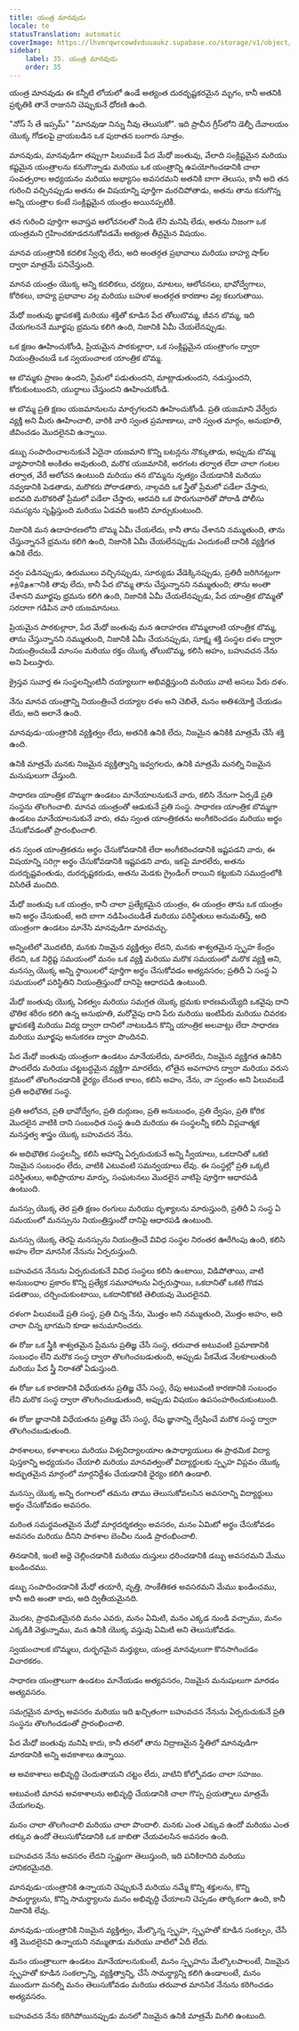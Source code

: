 ```yaml
---
title: యంత్ర మానవుడు
locale: te
statusTranslation: automatic
coverImage: https://lhvmrqwrcowdvduuaukz.supabase.co/storage/v1/object/public/strapi-uploads/small_cover-educacion-fundamental.webp-2d51a7828a2b1309555be27f7e2a61a0.webp
sidebar:
    label: 35. యంత్ర మానవుడు
    order: 35
---
```

యంత్ర మానవుడు ఈ కన్నీటి లోయలో ఉండే అత్యంత దురదృష్టకరమైన మృగం, కానీ అతనికి ప్రకృతికి తానే రాజునని చెప్పుకునే ధోరణి ఉంది.

"నోస్ సే తే ఇప్సమ్" "మానవుడా నిన్ను నీవు తెలుసుకో". ఇది ప్రాచీన గ్రీస్‌లోని డెల్ఫీ దేవాలయం యొక్క గోడలపై వ్రాయబడిన ఒక పురాతన బంగారు సూత్రం.

మానవుడు, మానవుడిగా తప్పుగా పిలువబడే పేద మేధో జంతువు, వేలాది సంక్లిష్టమైన మరియు కష్టమైన యంత్రాలను కనుగొన్నాడు మరియు ఒక యంత్రాన్ని ఉపయోగించడానికి చాలా సంవత్సరాల అధ్యయనం మరియు అభ్యాసం అవసరమని అతనికి బాగా తెలుసు, కానీ అది తన గురించి వచ్చినప్పుడు అతను ఈ విషయాన్ని పూర్తిగా మరచిపోతాడు, అతను తాను కనుగొన్న అన్ని యంత్రాల కంటే సంక్లిష్టమైన యంత్రం అయినప్పటికీ.

తన గురించి పూర్తిగా అవాస్తవ ఆలోచనలతో నిండి లేని మనిషి లేడు, అతను నిజంగా ఒక యంత్రమని గ్రహించకూడదనుకోవడమే అత్యంత తీవ్రమైన విషయం.

మానవ యంత్రానికి కదలిక స్వేచ్ఛ లేదు, అది అంతర్గత ప్రభావాలు మరియు బాహ్య షాక్‌ల ద్వారా మాత్రమే పనిచేస్తుంది.

మానవ యంత్రం యొక్క అన్ని కదలికలు, చర్యలు, మాటలు, ఆలోచనలు, భావోద్వేగాలు, కోరికలు, బాహ్య ప్రభావాల వల్ల మరియు బహుళ అంతర్గత కారణాల వల్ల కలుగుతాయి.

మేధో జంతువు జ్ఞాపకశక్తి మరియు శక్తితో కూడిన పేద తోలుబొమ్మ, జీవన బొమ్మ, ఇది చేయగలననే మూర్ఖపు భ్రమను కలిగి ఉంది, నిజానికి ఏమీ చేయలేనప్పుడు.

ఒక క్షణం ఊహించుకోండి, ప్రియమైన పాఠకుల్లారా, ఒక సంక్లిష్టమైన యంత్రాంగం ద్వారా నియంత్రించబడే ఒక స్వయంచాలక యాంత్రిక బొమ్మ.

ఆ బొమ్మకు ప్రాణం ఉందని, ప్రేమలో పడుతుందని, మాట్లాడుతుందని, నడుస్తుందని, కోరుకుంటుందని, యుద్ధాలు చేస్తుందని ఊహించుకోండి.

ఆ బొమ్మ ప్రతి క్షణం యజమానులను మార్చగలదని ఊహించుకోండి. ప్రతి యజమాని వేర్వేరు వ్యక్తి అని మీరు ఊహించాలి, వారికి వారి స్వంత ప్రమాణాలు, వారి స్వంత మార్గం, అనుభూతి, జీవించడం మొదలైనవి ఉన్నాయి.

డబ్బు సంపాదించాలనుకునే ఏదైనా యజమాని కొన్ని బటన్లను నొక్కుతాడు, అప్పుడు బొమ్మ వ్యాపారానికి అంకితం అవుతుంది, మరొక యజమానికి, అరగంట తర్వాత లేదా చాలా గంటల తర్వాత, వేరే ఆలోచన ఉంటుంది మరియు తన బొమ్మను నృత్యం చేయడానికి మరియు నవ్వడానికి పెడతాడు, మరొకరు పోరాడతారు, నాల్గవది ఒక స్త్రీతో ప్రేమలో పడేలా చేస్తారు, ఐదవది మరొకరితో ప్రేమలో పడేలా చేస్తారు, ఆరవది ఒక పొరుగువారితో పోరాడి పోలీసు సమస్యను సృష్టిస్తుంది మరియు ఏడవది ఇంటిని మార్చుకుంటుంది.

నిజానికి మన ఉదాహరణలోని బొమ్మ ఏమీ చేయలేదు, కానీ తాను చేశానని నమ్ముతుంది, తాను చేస్తున్నాననే భ్రమను కలిగి ఉంది, నిజానికి ఏమీ చేయలేనప్పుడు ఎందుకంటే దానికి వ్యక్తిగత ఉనికి లేదు.

వర్షం పడినప్పుడు, ఉరుములు వచ్చినప్పుడు, సూర్యుడు వేడెక్కినప్పుడు, ప్రతిదీ జరిగినట్లుగా சந்தேகానికి తావు లేదు, కానీ పేద బొమ్మ తాను చేస్తున్నానని నమ్ముతుంది; తాను అంతా చేశానని మూర్ఖపు భ్రమను కలిగి ఉంది, నిజానికి ఏమీ చేయలేనప్పుడు, పేద యాంత్రిక బొమ్మతో సరదాగా గడిపిన వారి యజమానులు.

ప్రియమైన పాఠకుల్లారా, పేద మేధో జంతువు మన ఉదాహరణ బొమ్మలాంటి యాంత్రిక బొమ్మ, తాను చేస్తున్నానని నమ్ముతుంది, నిజానికి ఏమీ చేయనప్పుడు, సూక్ష్మ శక్తి సంస్థల దళం ద్వారా నియంత్రించబడే మాంసం మరియు రక్తం యొక్క తోలుబొమ్మ, కలిసి అహం, బహువచన నేను అని పిలుస్తారు.

క్రైస్తవ సువార్త ఈ సంస్థలన్నింటినీ దయ్యాలుగా అభివర్ణిస్తుంది మరియు వాటి అసలు పేరు దళం.

నేను మానవ యంత్రాన్ని నియంత్రించే దయ్యాల దళం అని చెబితే, మనం అతిశయోక్తి చేయడం లేదు, అది అలానే ఉంది.

మానవుడు-యంత్రానికి వ్యక్తిత్వం లేదు, అతనికి ఉనికి లేదు, నిజమైన ఉనికికి మాత్రమే చేసే శక్తి ఉంది.

ఉనికి మాత్రమే మనకు నిజమైన వ్యక్తిత్వాన్ని ఇవ్వగలదు, ఉనికి మాత్రమే మనల్ని నిజమైన మనుషులుగా చేస్తుంది.

సాధారణ యాంత్రిక బొమ్మగా ఉండటం మానేయాలనుకునే వారు, కలిసి నేనుగా ఏర్పడే ప్రతి సంస్థను తొలగించాలి. మానవ యంత్రంతో ఆడుకునే ప్రతి సంస్థ. సాధారణ యాంత్రిక బొమ్మగా ఉండటం మానేయాలనుకునే వారు, తమ స్వంత యాంత్రికతను అంగీకరించడం మరియు అర్థం చేసుకోవడంతో ప్రారంభించాలి.

తన స్వంత యాంత్రికతను అర్థం చేసుకోవడానికి లేదా అంగీకరించడానికి ఇష్టపడని వారు, ఈ విషయాన్ని సరిగ్గా అర్థం చేసుకోవడానికి ఇష్టపడని వారు, ఇకపై మారలేరు, అతను దురదృష్టవంతుడు, దురదృష్టకరుడు, అతను మెడకు గ్రైండింగ్ రాయిని కట్టుకుని సముద్రంలోకి విసిరితే మంచిది.

మేధో జంతువు ఒక యంత్రం, కానీ చాలా ప్రత్యేకమైన యంత్రం, ఈ యంత్రం తాను ఒక యంత్రం అని అర్థం చేసుకుంటే, అది బాగా నడిపించబడితే మరియు పరిస్థితులు అనుమతిస్తే, అది యంత్రంగా ఉండటం మానేసి మానవుడిగా మారవచ్చు.

అన్నింటిలో మొదటిది, మనకు నిజమైన వ్యక్తిత్వం లేదని, మనకు శాశ్వతమైన స్పృహ కేంద్రం లేదని, ఒక నిర్దిష్ట సమయంలో మనం ఒక వ్యక్తి మరియు మరొక సమయంలో మరొక వ్యక్తి అని, మనస్సు యొక్క అన్ని స్థాయిలలో పూర్తిగా అర్థం చేసుకోవడం అత్యవసరం; ప్రతిదీ ఏ సంస్థ ఏ సమయంలో పరిస్థితిని నియంత్రిస్తుందో దానిపై ఆధారపడి ఉంటుంది.

మేధో జంతువు యొక్క ఏకత్వం మరియు సమగ్రత యొక్క భ్రమకు కారణమయ్యేది ఒకవైపు దాని భౌతిక శరీరం కలిగి ఉన్న అనుభూతి, మరోవైపు దాని పేరు మరియు ఇంటిపేరు మరియు చివరకు జ్ఞాపకశక్తి మరియు విద్య ద్వారా దానిలో నాటబడిన కొన్ని యాంత్రిక అలవాట్లు లేదా సాధారణ మరియు మూర్ఖపు అనుకరణ ద్వారా పొందినవి.

పేద మేధో జంతువు యంత్రంగా ఉండటం మానేయలేదు, మారలేదు, నిజమైన వ్యక్తిగత ఉనికిని పొందలేదు మరియు చట్టబద్ధమైన వ్యక్తిగా మారలేదు, లోతైన అవగాహన ద్వారా మరియు వరుస క్రమంలో తొలగించడానికి ధైర్యం లేనంత కాలం, కలిసి అహం, నేను, నా స్వంతం అని పిలువబడే ప్రతి అధిభౌతిక సంస్థ.

ప్రతి ఆలోచన, ప్రతి భావోద్వేగం, ప్రతి దుర్గుణం, ప్రతి అనుబంధం, ప్రతి ద్వేషం, ప్రతి కోరిక మొదలైన వాటికి దాని సంబంధిత సంస్థ ఉంది మరియు ఈ సంస్థలన్నీ కలిసి విప్లవాత్మక మనస్తత్వ శాస్త్రం యొక్క బహువచన నేను.

ఈ అధిభౌతిక సంస్థలన్నీ, కలిసి అహాన్ని ఏర్పరుచుకునే అన్ని స్వీయాలు, ఒకదానితో ఒకటి నిజమైన సంబంధం లేదు, వాటికి ఎటువంటి సమన్వయాలు లేవు. ఈ సంస్థల్లో ప్రతి ఒక్కటి పరిస్థితులు, అభిప్రాయాల మార్పు, సంఘటనలు మొదలైన వాటిపై పూర్తిగా ఆధారపడి ఉంటుంది.

మనస్సు యొక్క తెర ప్రతి క్షణం రంగులు మరియు దృశ్యాలను మారుస్తుంది, ప్రతిదీ ఏ సంస్థ ఏ సమయంలో మనస్సును నియంత్రిస్తుందో దానిపై ఆధారపడి ఉంటుంది.

మనస్సు యొక్క తెరపై మనస్సును నియంత్రించే వివిధ సంస్థల నిరంతర ఊరేగింపు ఉంది, కలిసి అహం లేదా మానసిక నేనును ఏర్పరుస్తుంది.

బహువచన నేనును ఏర్పరుచుకునే వివిధ సంస్థలు కలిసి ఉంటాయి, విడిపోతాయి, వాటి అనుబంధాల ప్రకారం కొన్ని ప్రత్యేక సమూహాలను ఏర్పరుస్తాయి, ఒకదానితో ఒకటి గొడవ పడతాయి, చర్చించుకుంటాయి, ఒకదానికొకటి తెలియవు మొదలైనవి.

దళంగా పిలువబడే ప్రతి సంస్థ, ప్రతి చిన్న నేను, మొత్తం అని నమ్ముతుంది, మొత్తం అహం, అది చాలా చిన్న భాగమని కూడా అనుమానించదు.

ఈ రోజు ఒక స్త్రీకి శాశ్వతమైన ప్రేమను ప్రతిజ్ఞ చేసే సంస్థ, తరువాత అటువంటి ప్రమాణానికి సంబంధం లేని మరొక సంస్థ ద్వారా తొలగించబడుతుంది, అప్పుడు పేకమేడ నేలకూలుతుంది మరియు పేద స్త్రీ నిరాశతో ఏడుస్తుంది.

ఈ రోజు ఒక కారణానికి విధేయతను ప్రతిజ్ఞ చేసే సంస్థ, రేపు అటువంటి కారణానికి సంబంధం లేని మరొక సంస్థ ద్వారా తొలగించబడుతుంది, అప్పుడు విషయం ఉపసంహరించుకుంటుంది.

ఈ రోజు జ్ఞానానికి విధేయతను ప్రతిజ్ఞ చేసే సంస్థ, రేపు జ్ఞానాన్ని ద్వేషించే మరొక సంస్థ ద్వారా తొలగించబడుతుంది.

పాఠశాలలు, కళాశాలలు మరియు విశ్వవిద్యాలయాల ఉపాధ్యాయులు ఈ ప్రాథమిక విద్యా పుస్తకాన్ని అధ్యయనం చేయాలి మరియు మానవత్వంతో విద్యార్థులకు స్పృహ విప్లవం యొక్క అద్భుతమైన మార్గంలో మార్గనిర్దేశం చేయడానికి ధైర్యం కలిగి ఉండాలి.

మనస్సు యొక్క అన్ని రంగాలలో తమను తాము తెలుసుకోవలసిన అవసరాన్ని విద్యార్థులు అర్థం చేసుకోవడం అవసరం.

మరింత సమర్థవంతమైన మేధో మార్గదర్శకత్వం అవసరం, మనం ఏమిటో అర్థం చేసుకోవడం అవసరం మరియు దీనిని పాఠశాల బెంచీల నుండి ప్రారంభించాలి.

తినడానికి, ఇంటి అద్దె చెల్లించడానికి మరియు దుస్తులు ధరించడానికి డబ్బు అవసరమని మేము ఖండించము.

డబ్బు సంపాదించడానికి మేధో తయారీ, వృత్తి, సాంకేతికత అవసరమని మేము ఖండించము, కానీ అది అంతా కాదు, అది ద్వితీయమైనది.

మొదట, ప్రాథమికమైనది మనం ఎవరు, మనం ఏమిటి, మనం ఎక్కడ నుండి వచ్చాము, మనం ఎక్కడికి వెళ్తున్నాము, మన ఉనికి యొక్క వస్తువు ఏమిటి అని తెలుసుకోవడం.

స్వయంచాలక బొమ్మలు, దుర్భరమైన మర్త్యులు, యంత్ర మానవులుగా కొనసాగించడం విచారకరం.

సాధారణ యంత్రాలుగా ఉండటం మానేయడం అత్యవసరం, నిజమైన మనుషులుగా మారడం అత్యవసరం.

సమగ్రమైన మార్పు అవసరం మరియు ఇది ఖచ్చితంగా బహువచన నేనును ఏర్పరుచుకునే ప్రతి సంస్థను తొలగించడంతో ప్రారంభించాలి.

పేద మేధో జంతువు మనిషి కాదు, కానీ తనలో తాను నిద్రాణమైన స్థితిలో మానవుడిగా మారడానికి అన్ని అవకాశాలు ఉన్నాయి.

ఆ అవకాశాలు అభివృద్ధి చెందుతాయని చట్టం లేదు, వాటిని కోల్పోవడం చాలా సహజం.

అటువంటి మానవ అవకాశాలను అభివృద్ధి చేయడానికి చాలా గొప్ప ప్రయత్నాలు మాత్రమే చేయగలవు.

మనం చాలా తొలగించాలి మరియు చాలా పొందాలి. మనకు ఎంత ఎక్కువ ఉందో మరియు ఎంత తక్కువ ఉందో తెలుసుకోవడానికి ఒక జాబితా చేయవలసిన అవసరం ఉంది.

బహువచన నేను అవసరం లేదని స్పష్టంగా తెలుస్తుంది, ఇది పనికిరానిది మరియు హానికరమైనది.

మానవుడు-యంత్రానికి ఉన్నాయని చెప్పుకునే మరియు నమ్మే కొన్ని శక్తులను, కొన్ని సామర్థ్యాలను, కొన్ని సామర్థ్యాలను మనం అభివృద్ధి చేయాలని చెప్పడం తార్కికంగా ఉంది, కానీ నిజానికి లేవు.

మానవుడు-యంత్రానికి నిజమైన వ్యక్తిత్వం, మేల్కొన్న స్పృహ, స్పృహతో కూడిన సంకల్పం, చేసే శక్తి మొదలైనవి ఉన్నాయని నమ్ముతాడు మరియు వాటిలో ఏదీ లేదు.

మనం యంత్రాలుగా ఉండటం మానేయాలనుకుంటే, మనం స్పృహను మేల్కొలపాలంటే, నిజమైన స్పృహతో కూడిన సంకల్పాన్ని, వ్యక్తిత్వాన్ని, చేసే సామర్థ్యాన్ని కలిగి ఉండాలంటే, మనం ముందుగా మనల్ని మనం తెలుసుకోవడం మరియు తరువాత మానసిక నేనును కరిగించడం అత్యవసరం.

బహువచన నేను కరిగిపోయినప్పుడు మనలో నిజమైన ఉనికి మాత్రమే మిగిలి ఉంటుంది.

